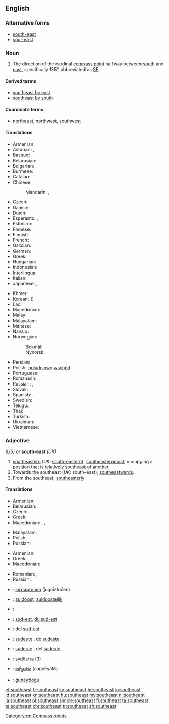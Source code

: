 ==English==
{{wikipedia|dab=southeast}}

===Alternative forms===
* [[south-east]]
* [[sou'-east]]

===Noun===
{{en-noun}}

# The direction of the cardinal [[compass point]] halfway between [[south]] and [[east]], specifically 135°, abbreviated as [[SE]].

====Derived terms====
* [[southeast by east]]
* [[southeast by south]]

====Coordinate terms====
* {{sense|compass point}} [[northeast]], [[northwest]], [[southwest]]

====Translations====
{{trans-top|compass point}}
* Armenian: {{t|hy|հարավ-արևելք|sc=Armn}}
* Asturian: {{t|ast|sureste|m}}, {{t|ast|sueste|m}}
* Basque: {{t|eu|egosortalde}}, {{t|eu|egoekialde}}
* Belarusian: {{t|be|паўднёвы ўсход|m|sc=Cyrl}}
* Bulgarian: {{t|bg|югои́зток|m|sc=Cyrl}}
* Burmese: {{t+|my|အရှေ့တောင်|sc=Mymr}}
* Catalan: {{t|ca|sud-est|m}}
* Chinese:
*: Mandarin: {{t|cmn|東南|sc=Hani}}, {{t+|cmn|东南|tr=dōngnán|sc=Hani}}
* Czech: {{t+|cs|jihovýchod|m}}
* Danish: {{t|da|sydøst}}
* Dutch: {{t+|nl|zuidoosten|n}}
* Esperanto: {{t|eo|sudoriento}}, {{t|eo|sudeosto}}
* Estonian: {{t|et|kagu}}
* Faroese: {{t|fo|landsynningur|m}}
* Finnish: {{t+|fi|kaakko}}
* French: {{t+|fr|sud-est|m}}
* Galician: {{t|gl|sueste|m}}
* German: {{t+|de|Südosten|m}}
* Greek: {{t+|el|νοτιοανατολικά|sc=Grek}}
* Hungarian: {{t+|hu|délkelet}}
* Indonesian: {{t+|id|tenggara}}
* Interlingua: {{t|ia|sud-est}}
* Italian: {{t|it|sud est|m}}
* Japanese: {{t+|ja|南東|tr=なんとう, nantō|sc=Jpan}}, {{qualifier|less common}} {{t+|ja|東南|tr=とうなん, tōnan|sc=Jpan}}
{{trans-mid}}
* Khmer: {{t+|km|អាគ្នេយ៍|tr=aknei|sc=Khmr}}
* Korean: {{t+|ko|남동|sc=Kore}} ({{t+|ko|南東|sc=Kore}})
* Lao: {{t|lo| ບຸບພະທັກຂິນ|tr=búp pʰā tʰāk kʰĭn|sc=Laoo}}
* Macedonian: {{t|mk|југои́сток|m}}
* Malay: {{t|ms|tenggara}}
* Malayalam: {{t+|ml|തെക്കുകിഴക്ക്}}
* Maltese: {{t|mt|xlokk}}
* Navajo: {{t|nv|shádiʼááh dóó haʼaʼaah}}
* Norwegian:
*: Bokmål: {{t|nb|sørøst}}
*: Nynorsk: {{t|nn|søraust}}
* Persian: {{t|fa|جنوب شرقی|tr=jonub-e šarqi}}
* Polish: [[południowy]] [[wschód]] {{g|m}}
* Portuguese: {{t+|pt|sudeste|m}}
* Romansch: {{t|rm|sidost}}
* Russian: {{t+|ru|юго-восто́к|m}}, {{t+|ru|зюйд-о́ст|m}} {{qualifier|wind, nautical}}
* Slovak: {{t|sk|juhovýchod|m}}
* Spanish: {{t|es|sureste|m}}, {{t|es|sudeste|m}}
* Swedish: {{t|sv|sydost}}, {{t|sv|sydöst}}
* Telugu: {{t+|te|ఆగ్నేయం}}
* Thai: {{t|th|ตะวันออกเฉียงใต้|tr=dtà-wan òk chĭang dtâi|sc=Thai}}
* Turkish: {{t+|tr|güneydoğu}}
* Ukrainian: {{t|uk|півде́нний схід|m|sc=Cyrl}}
* Vietnamese: {{t|vi|phía đông nam}}
{{trans-bottom}}

===Adjective===
{{head|en|adjective}} ''(US) or'' '''[[south-east]]''' ''(UK)''

# [[southeastern]] (''UK'': [[south-eastern]]), [[southeasternmost]]; occupying a position that is relatively southeast of another.
# Towards the southeast (''UK'': south-east); [[southeastwards]].
# From the southeast, [[southeasterly]]

====Translations====
{{trans-top|southeastern}}
* Armenian: {{t|hy|հարավարևելյան|tr=haravarevelyan|sc=Armn}}
* Belarusian: {{t|be|паўднёва-ўсхо́дні|m|sc=Cyrl}}
* Czech: {{t+|cs|jihovýchodní}}
* Greek: {{t+|el|νοτιοανατολικός}}
* Macedonian: {{t|mk|југоисточен|m|tr=jugoístočen}}, {{t|mk|југоисточна|f|tr=jugoístočna}}, {{t|mk|југоисточно|n|tr=jugoístočno}}
{{trans-mid}}
* Malayalam: {{t|ml|തെക്കുകിഴക്കൻ}}
* Polish: {{t+|pl|południowo-wschodni|m}}
* Russian: {{t+|ru|юго-восточный|tr=júgo-vostóčnyj}}
{{trans-bottom}}

{{trans-top|Towards the southeast}}
* Armenian: {{t|hy|հարավարևելյան|tr=haravarevelyan|sc=Armn}}
* Greek: {{t+|el|νοτιοανατολικά}}
* Macedonian: {{t|mk|југоисточно|tr=jugoístočno}}
{{trans-mid}}
* Romanian: {{t|ro|sudestic}}, {{t|ro|de sud-est}}
* Russian: {{t+|ru|юго-восточный|tr=júgo-vostóčnyj}}
{{trans-bottom}}

{{checktrans-top}}
* {{ttbc|bg}}: [[югоизточен]] (jugoiztočen) {{g|m}}
* {{ttbc|nl}}: [[zuidoost]], [[zuidoostelijk]]
* {{ttbc|eo}}: {{t|eo|sudesta}}
* {{ttbc|fr}}: [[sud-est]], [[du sud-est]]
* {{ttbc|ia}}: del [[sud-est]]
{{trans-mid}}
* {{ttbc|pt}}: [[sudeste]] {{g|m}} {{g|f}}, do [[sudeste]]
* {{ttbc|es}}: [[sudeste]] {{g|m}} {{g|f}}, del [[sudeste]]
* {{ttbc|sv}}: [[sydöstra]] (3)
* {{ttbc|te}}: [[ఆగ్నేయం]] (aagnEyaM)
* {{ttbc|tr}}: [[güneydoğu]]
{{trans-bottom}}

[[Category:en:Compass points]]

[[et:southeast]]
[[fr:southeast]]
[[ko:southeast]]
[[hr:southeast]]
[[io:southeast]]
[[id:southeast]]
[[kn:southeast]]
[[hu:southeast]]
[[my:southeast]]
[[nl:southeast]]
[[ja:southeast]]
[[pl:southeast]]
[[simple:southeast]]
[[fi:southeast]]
[[ta:southeast]]
[[te:southeast]]
[[chr:southeast]]
[[tr:southeast]]
[[zh:southeast]]